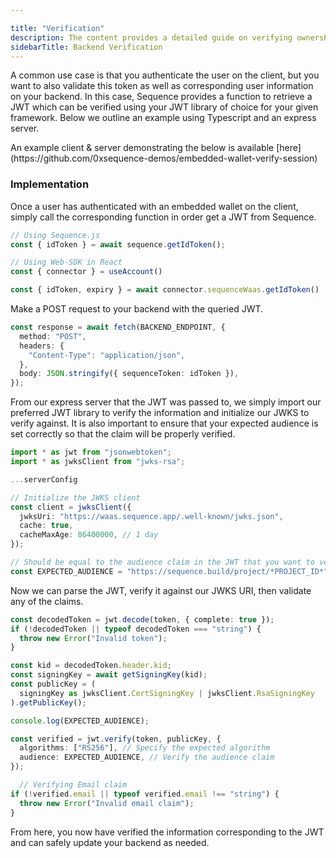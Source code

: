 ---

title: "Verification"
description: The content provides a detailed guide on verifying ownership of an Embedded Wallet address using a nonce and optional time expiry.
sidebarTitle: Backend Verification
---



A common use case is that you authenticate the user on the client, but you want to also validate this token as well as corresponding user information on your backend. In this case, Sequence provides a function to retrieve a JWT which can be verified using your JWT library of choice for your given framework. Below we outline an example using Typescript and an express server.

<Note>
  An example client & server demonstrating the below is available [here](https://github.com/0xsequence-demos/embedded-wallet-verify-session)
</Note>

### Implementation

<Steps>
<Step title="Request IdToken via Client">

Once a user has authenticated with an embedded wallet on the client, simply call the corresponding function in order get a JWT from Sequence.
```typescript
// Using Sequence.js
const { idToken } = await sequence.getIdToken();
``` 

```typescript
// Using Web-SDK in React
const { connector } = useAccount()

const { idToken, expiry } = await connector.sequenceWaas.getIdToken()
``` 

</Step>
<Step title="Pass JWT to Backend">

Make a POST request to your backend with the queried JWT.

```typescript
const response = await fetch(BACKEND_ENDPOINT, {
  method: "POST",
  headers: {
    "Content-Type": "application/json",
  },
  body: JSON.stringify({ sequenceToken: idToken }),
});
```

</Step>
<Step title="Import JWT libraries and initialize JWKS">

From our express server that the JWT was passed to, we simply import our preferred JWT library to verify the information and initialize our JWKS to verify against. It is also important to ensure that your expected audience is set correctly so that the claim will be properly verified.

```typescript
import * as jwt from "jsonwebtoken";
import * as jwksClient from "jwks-rsa";

...serverConfig

// Initialize the JWKS client
const client = jwksClient({
  jwksUri: "https://waas.sequence.app/.well-known/jwks.json",
  cache: true,
  cacheMaxAge: 86400000, // 1 day
});

// Should be equal to the audience claim in the JWT that you want to verify which will be of the form https://sequence.build/project/*projectID*
const EXPECTED_AUDIENCE = "https://sequence.build/project/*PROJECT_ID*"
```

</Step>
<Step title="Decoding JWT and Verifying Claims">

Now we can parse the JWT, verify it against our JWKS URI, then validate any of the claims.

```typescript
const decodedToken = jwt.decode(token, { complete: true });
if (!decodedToken || typeof decodedToken === "string") {
  throw new Error("Invalid token");
}

const kid = decodedToken.header.kid;
const signingKey = await getSigningKey(kid);
const publicKey = (
  signingKey as jwksClient.CertSigningKey | jwksClient.RsaSigningKey
).getPublicKey();

console.log(EXPECTED_AUDIENCE);

const verified = jwt.verify(token, publicKey, {
  algorithms: ["RS256"], // Specify the expected algorithm
  audience: EXPECTED_AUDIENCE, // Verify the audience claim
});

  // Verifying Email claim
if (!verified.email || typeof verified.email !== "string") {
  throw new Error("Invalid email claim");
}
```

</Step>
<Step title="Update your backend">

From here, you now have verified the information corresponding to the JWT and can safely update your backend as needed.

</Step>
</Steps>